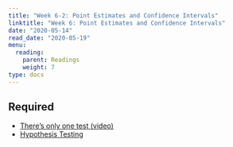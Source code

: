 ```yaml
---
title: "Week 6-2: Point Estimates and Confidence Intervals"
linktitle: "Week 6: Point Estimates and Confidence Intervals"
date: "2020-05-14"
read_date: "2020-05-19"
menu:
  reading:
    parent: Readings
    weight: 7
type: docs
---
```


## Required

- [There's only one test (video)](https://www.youtube.com/watch?v=S41zQEshs5k)
- [Hypothesis Testing](https://moderndive.com/9-hypothesis-testing.html)